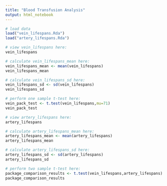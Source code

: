 ```yaml
---
title: "Blood Transfusion Analysis"
output: html_notebook
---
```


```r
# load data
load("vein_lifespans.Rda")
load("artery_lifespans.Rda")
```

```r
# view vein_lifespans here:
vein_lifespans
```

```r
# calculate vein_lifespans_mean here:
vein_lifespans_mean <- mean(vein_lifespans)
vein_lifespans_mean
```

```r
# calculate vein_lifespans_sd here:
vein_lifespans_sd <- sd(vein_lifespans)
vein_lifespans_sd
```

```r
# perform one sample t-test here:
vein_pack_test <- t.test(vein_lifespans,mu=71)
vein_pack_test
```

```r
# view artery_lifespans here:
artery_lifespans
```

```r
# calculate artery_lifespans_mean here:
artery_lifespans_mean <- mean(artery_lifespans)
artery_lifespans_mean
```

```r
# calculate artery_lifespans_sd here:
artery_lifespans_sd <- sd(artery_lifespans)
artery_lifespans_sd
```

```r
# perform two sample t-test here:
package_comparison_results <- t.test(vein_lifespans,artery_lifespans)
package_comparison_results
```